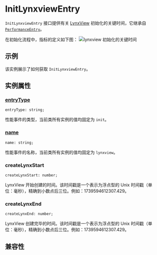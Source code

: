 
# InitLynxviewEntry

`InitLynxviewEntry` 接口提供有关 [LynxView](guide/spec#lynxview) 初始化的关键时间，它继承自 [`PerformanceEntry`](api/lynx-api/performance-api/performance-entry)。

在初始化流程中，指标的定义如下图：
![lynxview 初始化的关键时间](/assets/doc/init-lynxview-entry.png)

## 示例

该实例展示了如何获取 `InitLynxviewEntry`。


<Go
  example="performance-api"
  defaultFile="src/init_lynxview_entry/index.tsx"
  defaultEntryFile="dist/InitLynxviewEntry.lynx.bundle"
  img="/assets/doc/init-lynxview-entry-demo.jpeg"
  entry="src/init_lynxview_entry"
  highlight="{10-21}"
/>

## 实例属性

### [entryType](api/lynx-api/performance-api/performance-entry#entryType)

```tsx
entryType: string;
```

性能事件的类型，当前类所有实例的值均固定为 `init`。

### [name](api/lynx-api/performance-api/performance-entry#name)

```tsx
name: string;
```

性能事件的名称，当前类所有实例的值均固定为 `lynxview`。

### createLynxStart

```tsx
createLynxStart: number;
```

LynxView 开始创建的时间。该时间戳是一个表示为浮点型的 Unix 时间戳（单位：毫秒），精确到小数点后三位。例如：1739594612307.429。

### createLynxEnd

```tsx
createLynxEnd: number;
```

LynxView 创建完毕的时间。该时间戳是一个表示为浮点型的 Unix 时间戳（单位：毫秒），精确到小数点后三位。例如：1739594612307.429。

## 兼容性


<LegacyCompatTable metadata="lynx-api/performance-api/performance-entry/init-lynxview-entry" />

